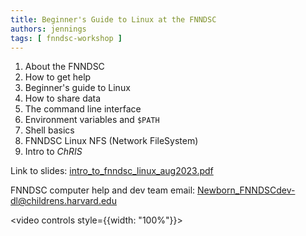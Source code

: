 ```yaml
---
title: Beginner's Guide to Linux at the FNNDSC
authors: jennings
tags: [ fnndsc-workshop ]
---
```


[//]: # (Slides: https://fnndsc.childrens.harvard.edu/presentations/jennings/intro_to_fnndsc_linux_aug2023.pdf)

1. About the FNNDSC
2. How to get help
3. Beginner's guide to Linux
4. How to share data
5. The command line interface
6. Environment variables and `$PATH`
7. Shell basics
8. FNNDSC Linux NFS (Network FileSystem)
9. Intro to _ChRIS_

Link to slides:
[intro_to_fnndsc_linux_aug2023.pdf](https://stack.nerc.mghpcc.org:13808/v1/AUTH_2dd3b02b267242d9b28f94a512ea9ede/fnndsc-public/meetings/chrisalis/2023-08-16-chrisalis01_intro_to_linux/intro_to_fnndsc_linux_aug2023.pdf)

FNNDSC computer help and dev team email: Newborn_FNNDSCdev-dl@childrens.harvard.edu

<video controls style={{width: "100%"}}>
  <source src="https://stack.nerc.mghpcc.org:13808/swift/v1/AUTH_2dd3b02b267242d9b28f94a512ea9ede/fnndsc-public/meetings/chrisalis/2023-08-16-chrisalis01_intro_to_linux/20230816_intro_to_linux_meeting_recording.mp4" type="video/mp4" />
</video>
